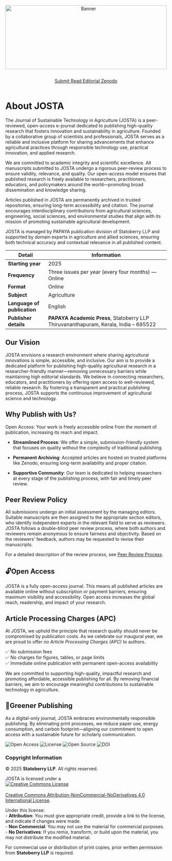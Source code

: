 ```{=html}
<div style="text-align: center; margin-bottom: 1em;">
  <img src="websitecover.jpg"
       alt="Banner"
       style="width: 100%; max-height: 200px; object-fit: cover;">
</div>
```

<!-- Load Bootstrap Icons -->

<link rel="stylesheet" href="https://cdn.jsdelivr.net/npm/bootstrap-icons/font/bootstrap-icons.css" />

<!-- Horizontal Button Group -->

::: {style="display: flex; flex-wrap: wrap; gap: 1em; justify-content: center; margin-top: 1em;"}
<a href="submit.qmd" class="btn btn-outline-success"> <i class="bi bi-upload"></i> Submit </a> <a href="published.qmd" class="btn btn-outline-info"> <i class="bi bi-book"></i> Read </a> <a href="editorial.qmd" class="btn btn-outline-warning"> <i class="bi bi-people"></i> Editorial </a> <a href="https://zenodo.org/communities/josta/records" class="btn btn-outline-secondary"> <i class="bi bi-cloud-arrow-down"></i> Zenodo </a>
:::

# About JOSTA {.unnumbered}

The Journal of Sustainable Technology in Agriculture (JOSTA) is a peer-reviewed, open-access e-journal dedicated to publishing high-quality research that fosters innovation and sustainability in agriculture. Founded by a collaborative group of scientists and professionals, JOSTA serves as a reliable and inclusive platform for sharing advancements that enhance agricultural practices through responsible technology use, practical innovation, and applied research.

We are committed to academic integrity and scientific excellence. All manuscripts submitted to JOSTA undergo a rigorous peer-review process to ensure validity, relevance, and quality. Our open-access model ensures that published research is freely available to researchers, practitioners, educators, and policymakers around the world—promoting broad dissemination and knowledge sharing.

Articles published in JOSTA are permanently archived in trusted repositories, ensuring long-term accessibility and citation. The journal encourages interdisciplinary contributions from agricultural sciences, engineering, social sciences, and environmental studies that align with its mission of promoting sustainable agricultural development.

JOSTA is managed by PAPAYA publication division of Statoberry LLP and supported by domain experts in agriculture and allied sciences, ensuring both technical accuracy and contextual relevance in all published content.  

| **Detail**                | **Information**                                                                 |
|---------------------------|---------------------------------------------------------------------------------|
| **Starting year**         | 2025                                                                            |
| **Frequency**              | Three issues per year (every four months) — Online                             |
| **Format**                 | Online                                                                         |
| **Subject**                | Agriculture                                                                    |
| **Language of publication**| English                                                                        |
| **Publisher details**      | **PAPAYA Academic Press**, Statoberry LLP<br>Thiruvananthapuram, Kerala, India – 695522 |


## Our Vision {.unnumbered}

JOSTA envisions a research environment where sharing agricultural innovations is simple, accessible, and inclusive. Our aim is to provide a dedicated platform for publishing high-quality agricultural research in a researcher-friendly manner—removing unnecessary barriers while maintaining high editorial standards. We believe in connecting researchers, educators, and practitioners by offering open access to well-reviewed, reliable research. By fostering a transparent and practical publishing process, JOSTA supports the continuous improvement of agricultural science and technology.

## Why Publish with Us? {.unnumbered}

Open Access: Your work is freely accessible online from the moment of publication, increasing its reach and impact.

-   **Streamlined Process**: We offer a simple, submission-friendly system that focuses on quality without the complexity of traditional publishing.

-   **Permanent Archiving**: Accepted articles are hosted on trusted platforms like Zenodo, ensuring long-term availability and proper citation.

-   **Supportive Community**: Our team is dedicated to helping researchers at every stage of the publishing process, with fair and timely peer review.

## Peer Review Policy {.unnumbered}

All submissions undergo an initial assessment by the managing editors. Suitable manuscripts are then assigned to the appropriate section editors, who identify independent experts in the relevant field to serve as reviewers. JOSTA follows a double-blind peer review process, where both authors and reviewers remain anonymous to ensure fairness and objectivity. Based on the reviewers' feedback, authors may be requested to revise their manuscripts.

For a detailed description of the review process, see [Peer Review Process](peerReview.qmd).

## 🔓Open Access {.unnumbered}

JOSTA is a fully open-access journal. This means all published articles are available online without subscription or payment barriers, ensuring maximum visibility and accessibility. Open access increases the global reach, readership, and impact of your research.

## Article Processing Charges (APC) {.unnumbered}

At JOSTA, we uphold the principle that research quality should never be compromised by publication costs. As we celebrate our inaugural year, we are proud to offer *no Article Processing Charges (APC)* to authors.

✅ No submission fees\
✅ No charges for figures, tables, or page limits\
✅ Immediate online publication with permanent open-access availability

We are committed to supporting high-quality, impactful research and promoting affordable, accessible publishing for all. By removing financial barriers, we aim to encourage meaningful contributions to sustainable technology in agriculture.

## 🍃Greener Publishing {.unnumbered}

As a digital-only journal, JOSTA embraces environmentally responsible publishing. By eliminating print processes, we reduce paper use, energy consumption, and carbon footprint—aligning our commitment to open access with a sustainable future for scholarly communication.

![Open Access](https://img.shields.io/badge/open--access-yes-brightgreen.svg) ![License](https://img.shields.io/badge/license-CC--BY%204.0-blue.svg) ![Open Source](https://img.shields.io/badge/open--source-yes-blue.svg) ![DOI](https://img.shields.io/badge/DOI-enabled-orange.svg)

### Copyright Information {.unnumbered}

© 2025 **Statoberry LLP**. All rights reserved.

JOSTA is licensed under a\
<a rel="license" href="http://creativecommons.org/licenses/by-nc-nd/4.0/"><img src="https://i.creativecommons.org/l/by-nc-nd/4.0/88x31.png" alt="Creative Commons License" style="border-width:0"/></a><br />\
<a rel="license" href="http://creativecommons.org/licenses/by-nc-nd/4.0/">Creative Commons Attribution-NonCommercial-NoDerivatives 4.0 International License</a>.

Under this license:\
- **Attribution**: You must give appropriate credit, provide a link to the license, and indicate if changes were made.\
- **Non Commercial**: You may not use the material for commercial purposes.\
- **No Derivatives**: If you remix, transform, or build upon the material, you may not distribute the modified material.

For commercial use or distribution of print copies, prior written permission from **Statoberry LLP** is required.
